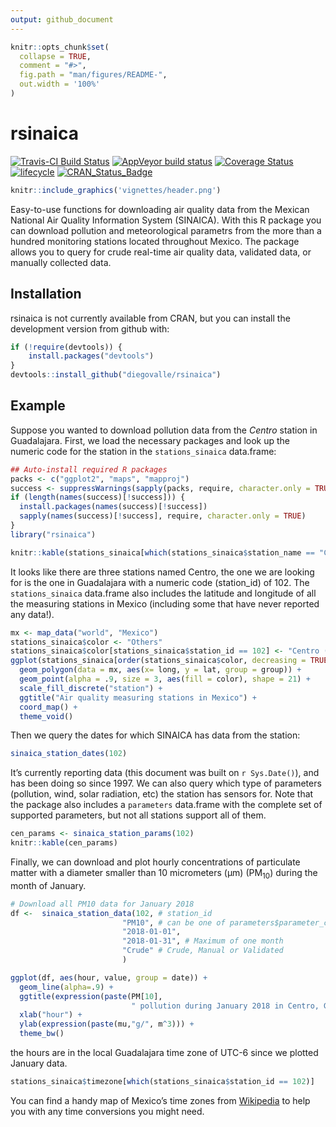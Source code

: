 ```yaml
---
output: github_document
---
```


<!-- README.md is generated from README.Rmd. Please edit that file -->

```r
knitr::opts_chunk$set(
  collapse = TRUE,
  comment = "#>",
  fig.path = "man/figures/README-",
  out.width = '100%'
)
```

# rsinaica

[![Travis-CI Build Status](https://travis-ci.org/diegovalle/rsinaica.svg?branch=master)](https://travis-ci.org/diegovalle/rsinaica) 
[![AppVeyor build status](https://ci.appveyor.com/api/projects/status/p281myk561l2kxgt?svg=true)](https://ci.appveyor.com/project/diegovalle/rsinaica/branch/master) 
[![Coverage Status](https://img.shields.io/codecov/c/github/diegovalle/rsinaica/master.svg)](https://codecov.io/github/diegovalle/rsinaica?branch=master)
[![lifecycle](https://img.shields.io/badge/lifecycle-experimental-red.svg)](https://www.tidyverse.org/lifecycle/#experitmental) 
[![CRAN\_Status\_Badge](https://www.r-pkg.org/badges/version-ago/rsinaica?color=red)]()

```r
knitr::include_graphics('vignettes/header.png')
```

Easy-to-use functions for downloading air quality data from the Mexican National 
Air Quality Information System (SINAICA). With this R package you can download pollution 
and meteorological parametrs from the more than a hundred monitoring stations located throughout Mexico. The package allows you to query for crude real-time air quality data, validated data, or manually collected data.

## Installation

rsinaica is not currently available from CRAN, but you can install the development version from github with:

```r
if (!require(devtools)) {
    install.packages("devtools")
}
devtools::install_github("diegovalle/rsinaica")
```


<!--ou can install the released version of rsinaica from [CRAN](https://CRAN.R-project.org) with:

``` r
install.packages("rsinaica")
```-->

## Example

Suppose you wanted to download pollution data from the _Centro_ station in
Guadalajara. First, we load the necessary packages and look up the numeric code
for the station in the `stations_sinaica` data.frame:

```r
## Auto-install required R packages
packs <- c("ggplot2", "maps", "mapproj")
success <- suppressWarnings(sapply(packs, require, character.only = TRUE))
if (length(names(success)[!success])) {
  install.packages(names(success)[!success])
  sapply(names(success)[!success], require, character.only = TRUE)
}
library("rsinaica")

knitr::kable(stations_sinaica[which(stations_sinaica$station_name == "Centro"), 1:6])
```

It looks like there are three stations named Centro, the one we are looking for is the one in Guadalajara with a numeric code (station_id) of 102. The ```stations_sinaica``` data.frame also includes the latitude and longitude of all the measuring stations in Mexico (including some that have never reported any data!).

```r
mx <- map_data("world", "Mexico")
stations_sinaica$color <- "Others"
stations_sinaica$color[stations_sinaica$station_id == 102] <- "Centro (102)"
ggplot(stations_sinaica[order(stations_sinaica$color, decreasing = TRUE),], aes(lon, lat)) + 
  geom_polygon(data = mx, aes(x= long, y = lat, group = group)) +
  geom_point(alpha = .9, size = 3, aes(fill = color), shape = 21) + 
  scale_fill_discrete("station") +
  ggtitle("Air quality measuring stations in Mexico") +
  coord_map() + 
  theme_void()
```

Then we query the dates for which SINAICA has data from the station:

```r
sinaica_station_dates(102)
```

It's currently reporting data (this document was built on `r Sys.Date()`), and has been doing so since 1997. We can also query which type of parameters (pollution, wind, solar radiation, etc) the station has sensors for. Note that the package also includes a ```parameters```
data.frame with the complete set of supported parameters, but not all stations support all of them.

```r
cen_params <- sinaica_station_params(102)
knitr::kable(cen_params)
```

Finally, we can download and plot hourly concentrations of particulate matter with a diameter smaller than 10 micrometers (μm) (PM<sub>10</sub>) during the month of January.

```r
# Download all PM10 data for January 2018
df <-  sinaica_station_data(102, # station_id
                         "PM10", # can be one of parameters$parameter_code
                         "2018-01-01", 
                         "2018-01-31", # Maximum of one month
                         "Crude" # Crude, Manual or Validated
                         )

ggplot(df, aes(hour, value, group = date)) +
  geom_line(alpha=.9) +
  ggtitle(expression(paste(PM[10],
                           " pollution during January 2018 in Centro, Guadalajara, by hour"))) +
  xlab("hour") +
  ylab(expression(paste(mu,"g/", m^3))) +
  theme_bw()
```


the hours are in the local Guadalajara time zone of UTC-6 since we plotted January data.

```r
stations_sinaica$timezone[which(stations_sinaica$station_id == 102)]
```

You can find a handy map of Mexico's time zones from [Wikipedia](https://en.wikipedia.org/wiki/Time_in_Mexico) to help you with any time conversions you might need.
